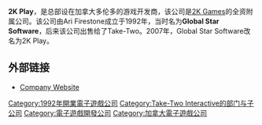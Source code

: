 {{NoteTA
| G1=Games
}}
{{Infobox company
| name = 2K Play
| logo = [[File:2K_Play_Logo.svg|170px]]
| type = [[2K_Games|2K Games]]旗下子公司
| foundation = 1992 (Global Star Software时期)<br>2007 (2K Play时期)
| location = {{CAN}}[[多伦多|多伦多]]
| key_people =
| industry =
| products =
| revenue =
| operating_income =
| net_income =
| num_employees =
| owner = [[Take-Two_Interactive|Take-Two Interactive]]（2007-至今）
| parent = [[2K_Games|2K Games]]
| homepage = {{Official website|https://www.2k.com/}}
}}

'''2K Play'''，是总部设在加拿大多伦多的游戏开发商，该公司是[[2K_Games|2K Games]]的全资附属公司。该公司由Ari Firestone成立于1992年，当时名为'''Global Star Software'''，后来该公司出售给了Take-Two。2007年，Global Star Software改名为2K Play。

== 外部链接 ==

* [http://www.2kgames.com/2kplay/ Company Website]{{Wayback|url=http://www.2kgames.com/2kplay/ |date=20151028191926 }}

{{Take-Two Interactive}}

{{DEFAULTSORT:2K Play}}
[[Category:1992年開業電子遊戲公司|Category:1992年開業電子遊戲公司]]
[[Category:Take-Two_Interactive的部门与子公司|Category:Take-Two Interactive的部门与子公司]]
[[Category:電子遊戲開發公司|Category:電子遊戲開發公司]]
[[Category:加拿大電子遊戲公司|Category:加拿大電子遊戲公司]]

{{TakeTwo-stub}}
{{US-videogame-company-stub}}